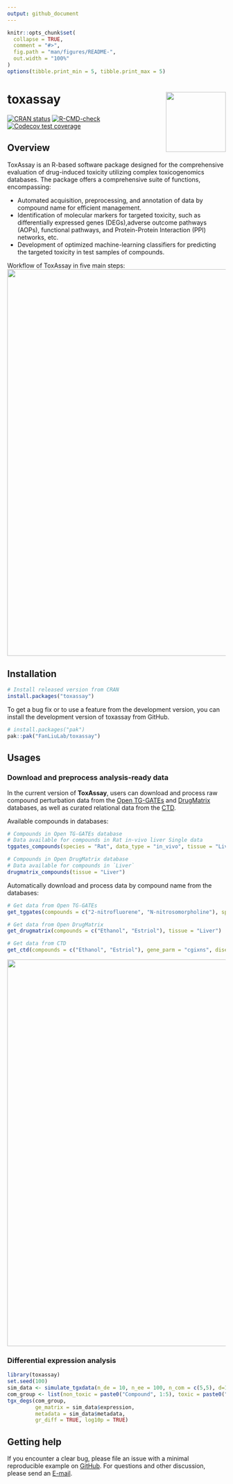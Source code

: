 ```yaml
---
output: github_document
---
```


<!-- README.md is generated from README.Rmd. Please edit that file -->

```r
knitr::opts_chunk$set(
  collapse = TRUE,
  comment = "#>",
  fig.path = "man/figures/README-",
  out.width = "100%"
)
options(tibble.print_min = 5, tibble.print_max = 5)
```

# toxassay <a href="https://dplyr.tidyverse.org"><img src="man/figures/logo.png" align="right" height="138" /></a>

<!-- badges: start -->
[![CRAN status](https://www.r-pkg.org/badges/version/dplyr)](https://cran.r-project.org/package=dplyr)
[![R-CMD-check](https://github.com/tidyverse/dplyr/actions/workflows/R-CMD-check.yaml/badge.svg)](https://github.com/tidyverse/dplyr/actions/workflows/R-CMD-check.yaml)
[![Codecov test coverage](https://codecov.io/gh/tidyverse/dplyr/branch/main/graph/badge.svg)](https://app.codecov.io/gh/tidyverse/dplyr?branch=main)
<!-- badges: end -->

## Overview

ToxAssay is an R-based software package designed for the comprehensive evaluation of drug-induced toxicity utilizing complex toxicogenomics databases. The package offers a comprehensive suite of functions, encompassing: 

* Automated acquisition, preprocessing, and annotation of data by compound name for efficient management.
* Identification of molecular markers for targeted toxicity, such as differentially expressed genes (DEGs),adverse outcome pathways (AOPs), functional pathways, and Protein-Protein Interaction (PPI) networks,  etc.
* Development of optimized machine-learning classifiers for predicting the targeted toxicity in test samples of compounds.

Workflow of ToxAssay in five main steps:
<img src="man/figures/workflow.png" width="890"/>

## Installation

```r
# Install released version from CRAN
install.packages("toxassay")
```

To get a bug fix or to use a feature from the development version, you can install 
the development version of toxassay from GitHub.

```r
# install.packages("pak")
pak::pak("FanLiuLab/toxassay")
```

## Usages

### Download and preprocess analysis-ready data

In the current version of **ToxAssay**, users can download and process raw compound perturbation data from the [Open TG-GATEs](https://dbarchive.biosciencedbc.jp/en/open-tggates/download.html) and [DrugMatrix](https://ntp.niehs.nih.gov/data/drugmatrix) databases, as well as curated relational data from the [CTD](https://ctdbase.org).

Available compounds in databases:
```r
# Compounds in Open TG-GATEs database
# Data available for compounds in Rat in-vivo liver Single data
tggates_compounds(species = "Rat", data_type = "in_vivo", tissue = "Liver", dose_type = "Single")

# Compounds in Open DrugMatrix database
# Data available for compounds in `Liver`
drugmatrix_compounds(tissue = "Liver")
```

Automatically download and process data by compound name from the databases: 
```r
# Get data from Open TG-GATEs
get_tggates(compounds = c("2-nitrofluorene", "N-nitrosomorpholine"), species = "Rat", data_type = "in_vivo", tissue = "Liver", dose_type = "Single")

# Get data from Open DrugMatrix
get_drugmatrix(compounds = c("Ethanol", "Estriol"), tissue = "Liver")

# Get data from CTD
get_ctd(compounds = c("Ethanol", "Estriol"), gene_parm = "cgixns", disease_parm = "diseases")
```
<img src="man/figures/downloading.png" width="890"/>

### Differential expression analysis
```r
library(toxassay)
set.seed(100)
sim_data <- simulate_tgxdata(n_de = 10, n_ee = 100, n_com = c(5,5), d=1)
com_group <- list(non_toxic = paste0("Compound", 1:5), toxic = paste0("Compound", 6:10))
tgx_degs(com_group, 
         ge_matrix = sim_data$expression, 
         metadata = sim_data$metadata, 
         gr_diff = TRUE, log10p = TRUE)
```



## Getting help

If you encounter a clear bug, please file an issue with a minimal reproducible example on [GitHub](https://github.com/ringku09/toxassay/issues). For questions and other discussion, please send an [E-mail](mailto:ringku_740@yahoo.com).
